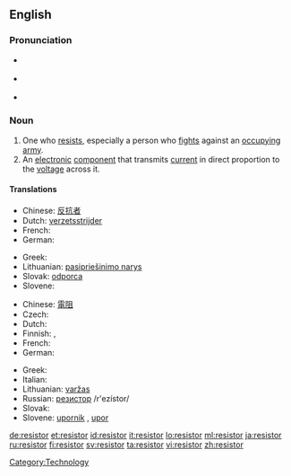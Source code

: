 ==English==

===Pronunciation===
* {{a|UK}} {{IPA|/rɪ'zɪstə/}}
* {{a|US}} {{IPA|/rɪ'zɪstɚ/}}
* {{rhymes|ɪstə(r)}}

===Noun===
{{en-noun}}

# One who [[resist]]s, especially a person who [[fight]]s against an [[occupy]]ing [[army]].
# An [[electronic]] [[component]] that transmits [[current]] in direct proportion to the [[voltage]] across it.

====Translations====
{{trans-top|One who resists, especially a person who fights against an occupying army}}
* Chinese: [[反抗]][[者]]
* Dutch: [[verzetsstrijder]] {{m}}
* French: {{t+|fr|résistant|m}}
* German: {{t-|de|Widerstandskämpfer|m}}
{{trans-mid}}
* Greek: {{t+|el|αντιστασιακός|m|sc=Grek}}
* Lithuanian: [[pasipriešinimo narys]] {{m}}
* Slovak: [[odporca]] {{m}}
* Slovene: {{t+|sl|upornik|m}}
{{trans-bottom}}

{{trans-top|An electronic component that transmits current in direct proportion to the voltage across it}}
* Chinese: [[電阻]]
* Czech: {{t-|cs|odpor|m}}
* Dutch: {{t+|nl|weerstand|m}}
* Finnish: {{t+|fi|vastus}}, {{t+|fi|resistori}}
* French: {{t+|fr|résistance|f}}
* German: {{t+|de|Widerstand|m}}
{{trans-mid}}
* Greek: {{t+|el|αντίσταση|f|sc=Grek}}
* Italian: {{t-|it|resistore|m}}
* Lithuanian: [[varžas]] {{f}}
* Russian: [[резистор]] /r'ezístor/ {{m}}
* Slovak: {{t-|sk|odpor|m}}
* Slovene: [[upornik]] {{m}}, [[upor]] {{m}}
{{trans-bottom}}

[[Category:Technology]]

[[de:resistor]]
[[et:resistor]]
[[id:resistor]]
[[it:resistor]]
[[lo:resistor]]
[[ml:resistor]]
[[ja:resistor]]
[[ru:resistor]]
[[fi:resistor]]
[[sv:resistor]]
[[ta:resistor]]
[[vi:resistor]]
[[zh:resistor]]